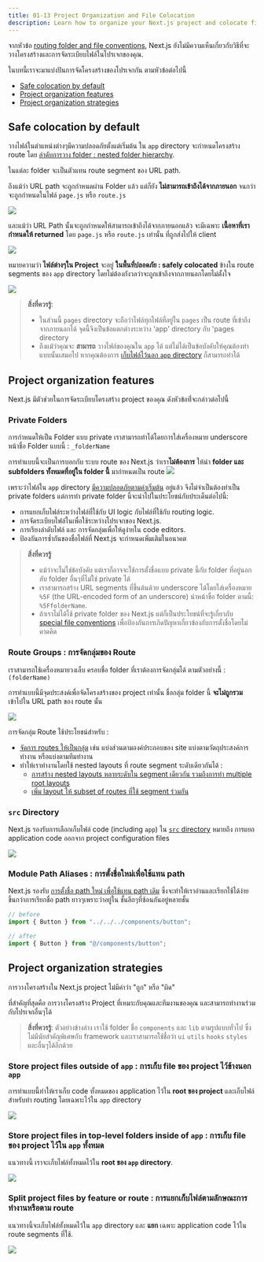 ```yaml
---
title: 01-13 Project Organization and File Colocation
description: Learn how to organize your Next.js project and colocate files.
---
```


จากหัวข้อ [routing folder and file conventions](/docs/getting-started/project-structure#app-routing-conventions), Next.js ยังไม่มีความเห็นเกี่ยวกับวิธีที่จะวางโครงสร้างและการจัดระเบียบไฟล์ในโปรเจกของคุณ.

ในบทนี้เราจะมาแบ่งปันการจัดโครงสร้างของโปรเจกกัน ตามหัวข้อต่อไปนี้

- [Safe colocation by default](#safe-colocation-by-default)
- [Project organization features](#project-organization-features)
- [Project organization strategies](#project-organization-strategies)

## Safe colocation by default

วางไฟล์ในตำแหน่งต่างๆมีความปลอดภัยตั้งแต่เริ่มต้น ใน `app` directory จะกำหนดโครงสร้าง route โดย [ลำดับการวาง folder : nested folder hierarchy](/docs/app/building-your-application/routing#route-segments).

ในแต่ละ folder จะเป็นตัวแทน route segment ของ URL path.

ถึงแม้ว่า URL path จะถูกกำหนดผ่าน Folder แล้ว แต่ก็ยัง **ไม่สามารถเข้าถึงได้จากภายนอก** จนกว่าจะถูกกำหนดในไฟล์ `page.js` หรือ `route.js`

![](/01-13-img/project-organization-not-routable.avif)

และแม้ว่า URL Path นั้นจะถูกกำหนดให้สามารถเข้าถึงได้จากภายนอกแล้ว จะมีเฉพาะ **เนื้อหาที่เรากำหนดให้ returned** โดย `page.js` หรือ `route.js` เท่านั้น ที่ถูกส่งไปให้ client

![](/01-13-img/project-organization-routable.avif)

หมายความว่า **ไฟล์ต่างๆใน Project** จะอยู่ **ในพื้นที่ปลอดภัย : safely colocated** ข้างใน route segments ของ `app` directory โดยไม่ต้องกังวลว่าจะถูกเข้าถึงจากภายนอกโดยไม่ตั้งใจ

![](/01-13-img/project-organization-colocation.avif)

> **สิ่งที่ควรรู้**:
>
> - ในส่วนนี้ `pages` directory จะถือว่าไฟล์ทุกไฟล์ที่อยู่ใน `pages` เป็น route ที่เข้าถึงจากภายนอกได้ จุดนี้จึงเป็นข้อแตกต่างระหว่าง 'app' directory กับ 'pages directory
> - ถึงแม้ว่าคุณจะ **สามารถ** วางไฟล์ของคุณใน `app` ได้ แต่ไม่ได้เป็นข้อบังคับให้คุณต้องทำแบบนั้นเสมอไป หากคุณต้องการ [เก็บไฟล์ไว้นอก `app` directory](#store-project-files-outside-of-app) ก็สามารถทำได้

## Project organization features

Next.js มีตัวช่วยในการจัดระเบียบโครงสร้าง project ของคุณ ดังหัวข้อที่่จะกล่าวต่อไปนี้

### Private Folders

การกำหนดให้เป็น Folder แบบ private เราสามารถทำได้โดยการใส่เครื่องหมาย underscore หน้าชื่อ Folder แบบนี้ : `_folderName`

การทำแบบนี้จะเป็นการบอกกับ ระบบ route ของ Next.js ว่าเรา**ไม่ต้องการ** ให้นำ **folder และ subfolders ทั้งหมดที่อยู่ใน folder นี้** มากำหนดเป็น route
![](/01-13-img/project-organization-private-folders.avif)

เพราะว่าไฟล์ใน `app` directory [มีความปลอดภัยตามค่าเริ่มต้น](#safe-colocation-by-default) อยู่แล้ว จึงไม่จำเป็นต้องทำเป็น private folders แต่การทำ private folder นี้จะนำไปในประโยชน์กับประเด็นต่อไปนี้:

- การแยกเก็บไฟล์ระหว่างไฟล์ที่ใช้กับ UI logic กับไฟล์ที่ใช้กับ routing logic.
- การจัดระเบียบไฟล์ในเพื่อใช้ระหว่างโปรเจกของ Next.js.
- การเรียงลำดับไฟล์ และ การจัดกลุ่มเพื่อให้ดูง่ายใน code editors.
- ป้องกันการซ้ำกันของชื่อไฟล์ที่ Next.js จะกำหนดเพิ่มเติมในอนาคต

> **สิ่งที่ควรรู้**
>
> - แม้ว่าจะไม่ใช่ข้อบังคับ แต่เราก็อาจจะใช้การตั้งชื่อแบบ private นี้กับ folder ที่อยู่นอกกับ folder อื่นๆที่ไม่ใช่ private ได้
> - เราสามารถสร้าง URL segments ที่ขึ้นต้นด้วย underscore ได้โดยใส่เครื่องหมาย `%5F` (the URL-encoded form of an underscore) นำหน้าชื่อ folder ตามนี้: `%5FfolderName`.
> - ถ้าเราไม่ได้ใช้ private folder ของ Next.js แต่ก็เป็นประโยชน์ที่จะรู้เกี่ยวกับ [special file conventions](/docs/getting-started/project-structure#routing-files) เพื่อป้องกันการเกิดปัญหาเกี่ยวข้องกับการตั้งชื่อโดยไม่คาดคิด

### Route Groups : การจัดกลุ่มของ Route

เราสามารถใช้เครื่องหมายวงเล็บ ครอบชื่อ folder ที่เราต้องการจัดกลุ่มได้ ตามตัวอย่างนี้ : `(folderName)`

การทำแบบนี้มีจุดประสงค์เพื่อจัดโครงสร้างของ project เท่านั้น ชื่อกลุ่ม folder นี้ **จะไม่ถูกรวม** เข้าไปใน URL path ของ route นั้น

![](/01-13-img/project-organization-route-groups.avif)

การจัดกลุ่ม Route ใช้ประโยชน์สำหรับ :

- [จัดการ routes ให้เป็นกลุ่ม](/docs/app/building-your-application/routing/route-groups#organize-routes-without-affecting-the-url-path) เช่น แบ่งส่วนตามองค์ประกอบของ site แบ่งตามวัตถุประสงค์การทำงาน หรือแบ่งตามทีมทำงาน
- ทำให้เราทำงานโดยใช้ nested layouts ที่ route segment ระดับเดียวกันได้ :
  - [การสร้าง nested layouts หลายระดับใน segment เดียวกัน รวมถึงการทำ multiple root layouts](/docs/app/building-your-application/routing/route-groups#creating-multiple-root-layouts)
  - [เพิ่ม layout ให้ subset of routes ที่ใช้ segment ร่วมกัน](/docs/app/building-your-application/routing/route-groups#opting-specific-segments-into-a-layout)

### `src` Directory

Next.js รองรับการเลือกเก็บไฟล์ code (including `app`) ใน [`src` directory](/docs/app/building-your-application/configuring/src-directory) หมายถึง การแยก application code ออกจาก project configuration files

![](/01-13-img/project-organization-src-directory.avif)

### Module Path Aliases : การตั้งชื่อใหม่เพื่อใช้แทน path

Next.js รองรับ [การตั้งชื่อ path ใหม่ เพื่อใช้แทน path เดิม](/docs/app/building-your-application/configuring/absolute-imports-and-module-aliases) ซึ่งจะทำให้เราอ่านและเรียกใช้ได้ง่ายขึ้นกว่าการเรียกชื่อ path ยาวๆเพราะว่าอยู่ใน ชั้นลึกๆที่ซ้อนกันอยู่หลายชั้น

```jsx filename="app/dashboard/settings/analytics/page.js"
// before
import { Button } from "../../../components/button";

// after
import { Button } from "@/components/button";
```

## Project organization strategies

การวางโครงสร้างใน Next.js project ไม่มีคำว่า "ถูก" หรือ "ผิด"

ที่สำคัญที่สุดคือ การวางโครงสร้าง Project ที่เหมาะกับคุณและทีมงานของคุณ และสามารถทำงานร่วมกับโปรเจกอื่นๆได้

> **สิ่งที่ควรรู้**: ตัวอย่างข้างล่าง เราใช้ folder ชื่อ `components` และ `lib` ตามรูปแบบทั่วไป ซึ่งไม่มีนัยสำคัญพิเศษกับ framework และเราสามารถใช้ชื่อว่า `ui` `utils` `hooks` `styles` และอื่นๆได้อีกด้วย

### Store project files outside of `app` : การเก็บ file ของ project ไว้ข้างนอก `app`

การทำแบบนี้ทำให้เราเก็บ code ทั้งหมดของ application ไว้ใน **root ของ project** และเก็บไฟล์สำหรับทำ routing โดยเฉพาะไว้ใน `app` directory

![](/01-13-img/project-organization-project-root.avif)

### Store project files in top-level folders inside of `app` : การเก็บ file ของ project ไว้ใน `app` ทั้งหมด

แนวทางนี้ เราจะเก็บไฟล์ทั้งหมดไว้ใน **root ของ `app` directory**.

![](/01-13-img/project-organization-app-root.avif)

### Split project files by feature or route : การแยกเก็บไฟล์ตามลักษณะการทำงานหรือตาม route

แนวทางนี้จะเก็บไฟล์ทั้งหมดไว้ใน `app` directory และ **แยก** เฉพาะ application code ไว้ใน route segments ที่ใช้.

![](/01-13-img/project-organization-app-root-split.avif)
